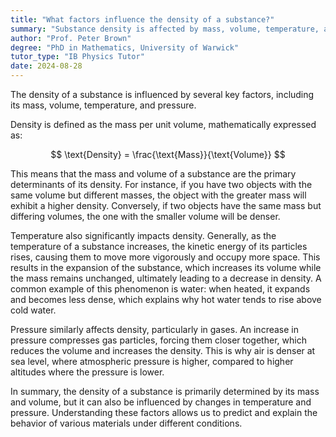 ```yaml
---
title: "What factors influence the density of a substance?"
summary: "Substance density is affected by mass, volume, temperature, and pressure, highlighting the interdependence of these factors in determining how dense a material is."
author: "Prof. Peter Brown"
degree: "PhD in Mathematics, University of Warwick"
tutor_type: "IB Physics Tutor"
date: 2024-08-28
---
```


The density of a substance is influenced by several key factors, including its mass, volume, temperature, and pressure.

Density is defined as the mass per unit volume, mathematically expressed as:

$$
\text{Density} = \frac{\text{Mass}}{\text{Volume}}
$$

This means that the mass and volume of a substance are the primary determinants of its density. For instance, if you have two objects with the same volume but different masses, the object with the greater mass will exhibit a higher density. Conversely, if two objects have the same mass but differing volumes, the one with the smaller volume will be denser.

Temperature also significantly impacts density. Generally, as the temperature of a substance increases, the kinetic energy of its particles rises, causing them to move more vigorously and occupy more space. This results in the expansion of the substance, which increases its volume while the mass remains unchanged, ultimately leading to a decrease in density. A common example of this phenomenon is water: when heated, it expands and becomes less dense, which explains why hot water tends to rise above cold water.

Pressure similarly affects density, particularly in gases. An increase in pressure compresses gas particles, forcing them closer together, which reduces the volume and increases the density. This is why air is denser at sea level, where atmospheric pressure is higher, compared to higher altitudes where the pressure is lower.

In summary, the density of a substance is primarily determined by its mass and volume, but it can also be influenced by changes in temperature and pressure. Understanding these factors allows us to predict and explain the behavior of various materials under different conditions.
    